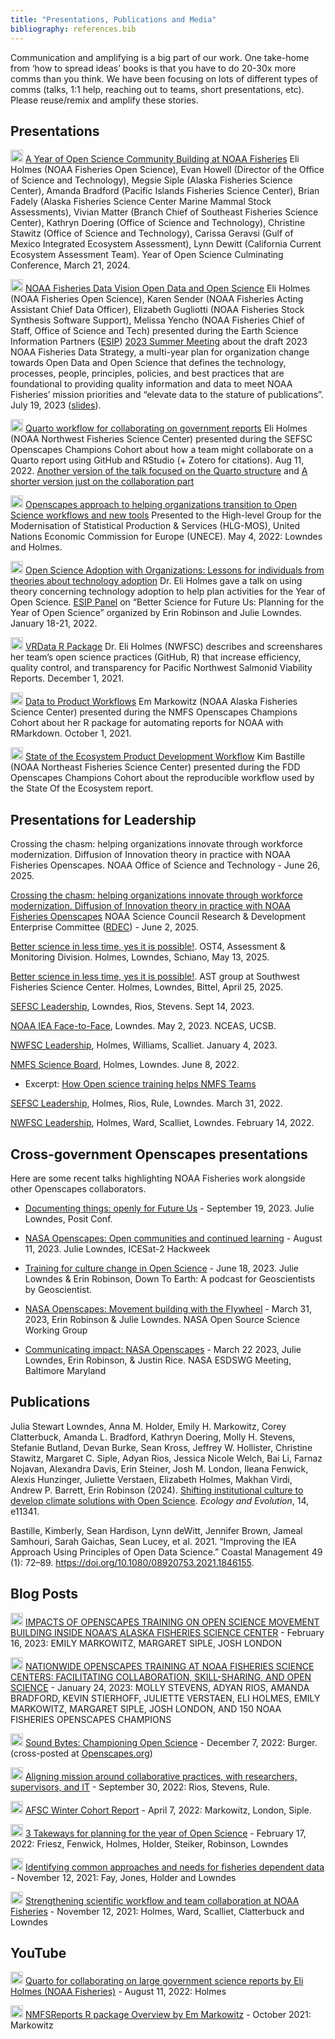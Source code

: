 ```yaml
---
title: "Presentations, Publications and Media"
bibliography: references.bib
---
```


Communication and amplifying is a big part of our work. One take-home from ‘how to spread ideas’ books is that you have to do 20-30x more comms than you think. We have been focusing on lots of different types of comms (talks, 1:1 help, reaching out to teams, short presentations, etc). Please reuse/remix and amplify these stories. 

## Presentations

<img src="https://raw.githubusercontent.com/FortAwesome/Font-Awesome/6.x/svgs/brands/youtube.svg" height="20"/> [A Year of Open Science Community Building at NOAA Fisheries](https://www.youtube.com/watch?v=n1VaV8f6qQE&list=PLChfyH8TVDGnB_zDCm8d9oonMomfk8v9X&index=14) Eli Holmes (NOAA Fisheries Open Science), Evan Howell (Director of the Office of Science and Technology), Megsie Siple (Alaska Fisheries Science Center), Amanda Bradford (Pacific Islands Fisheries Science Center), Brian Fadely (Alaska Fisheries Science Center Marine Mammal Stock Assessments), Vivian Matter (Branch Chief of Southeast Fisheries Science Center), Kathryn Doering (Office of Science and Technology), Christine Stawitz (Office of Science and Technology), Carissa Geravsi (Gulf of Mexico Integrated Ecosystem Assessment), Lynn Dewitt (California Current Ecosystem Assessment Team). Year of Open Science Culminating Conference, March 21, 2024. 

<img src="https://raw.githubusercontent.com/FortAwesome/Font-Awesome/6.x/svgs/brands/youtube.svg" height="20"/> [NOAA Fisheries Data Vision Open Data and Open Science](https://www.youtube.com/watch?v=ZA6jwLyuIRU) Eli Holmes (NOAA Fisheries Open Science), Karen Sender (NOAA Fisheries Acting Assistant Chief Data Officer), Elizabeth Gugliotti (NOAA Fisheries Stock Synthesis Software Support), Melissa Yencho (NOAA Fisheries Chief of Staff, Office of Science and Tech) presented during the Earth Science Information Partners ([ESIP](https://esipfed.org/)) [2023 Summer Meeting](https://2023julyesipmeeting.sched.com/event/1Nod1) about the draft 2023 NOAA Fisheries Data Strategy, a multi-year plan for organization change towards Open Data and Open Science that defines the technology, processes, people, principles, policies, and best practices that are foundational to providing quality information and data to meet NOAA Fisheries' mission priorities and "elevate data to the stature of publications". July 19, 2023 ([slides](https://docs.google.com/presentation/d/14v1Feibb_MNFKphAvLsSrsVeBXywxxp9/edit#slide=id.g22f1223411f_0_3)).

![](https://raw.githubusercontent.com/FortAwesome/Font-Awesome/6.x/svgs/brands/youtube.svg){height="20"} [Quarto workflow for collaborating on government reports](https://www.youtube.com/watch?v=tmyfjBmi1lk) Eli Holmes (NOAA Northwest Fisheries Science Center) presented during the SEFSC Openscapes Champions Cohort about how a team might collaborate on a Quarto report using GitHub and RStudio (+ Zotero for citations). Aug 11, 2022. [Another version of the talk focused on the Quarto structure](https://youtu.be/Uay6X65Ukvk) and [A shorter version just on the collaboration part](https://www.youtube.com/watch?v=WvKw1OQIpMk)

<img src="https://raw.githubusercontent.com/FortAwesome/Font-Awesome/6.x/svgs/brands/youtube.svg" height="20"/> [Openscapes approach to helping organizations transition to Open Science workflows and new tools](https://www.youtube.com/watch?v=TuqgE2jc2ZQ) Presented to the High-level Group for the Modernisation of Statistical Production & Services (HLG-MOS), United Nations Economic Commission for Europe (UNECE). May 4, 2022: Lowndes and Holmes.

<img src="https://raw.githubusercontent.com/FortAwesome/Font-Awesome/6.x/svgs/brands/youtube.svg" height="20"/> [Open Science Adoption with Organizations: Lessons for individuals from theories about technology adoption](https://youtu.be/-xyrVWjdV_Q) Dr. Eli Holmes gave a talk on using theory concerning technology adoption to help plan activities for the Year of Open Science. [ESIP Panel](https://www.youtube.com/watch?v=hbFAkhNRpJw) on "Better Science for Future Us: Planning for the Year of Open Science" organized by Erin Robinson and Julie Lowndes. January 18-21, 2022.

<img src="https://raw.githubusercontent.com/FortAwesome/Font-Awesome/6.x/svgs/brands/youtube.svg" height="20"/> [VRData R Package](https://www.youtube.com/watch?v=XNiwuEJvMno&t=1s) Dr. Eli Holmes (NWFSC) describes and screenshares her team's open science practices (GitHub, R) that increase efficiency, quality control, and transparency for Pacific Northwest Salmonid Viability Reports. December 1, 2021.

<img src="https://raw.githubusercontent.com/FortAwesome/Font-Awesome/6.x/svgs/brands/youtube.svg" height="20"/> [Data to Product Workflows](https://www.youtube.com/watch?v=S-w_74Pc908) Em Markowitz (NOAA Alaska Fisheries Science Center) presented during the NMFS Openscapes Champions Cohort about her R package for automating reports for NOAA with RMarkdown. October 1, 2021.

<img src="https://raw.githubusercontent.com/FortAwesome/Font-Awesome/6.x/svgs/regular/file-powerpoint.svg" height="20"/> [State of the Ecosystem Product Development Workflow](https://noaa-edab.github.io/presentations/20211015_Openscapes_Bastille.html#1) Kim Bastille (NOAA Northeast Fisheries Science Center) presented during the FDD Openscapes Champions Cohort about the reproducible workflow used by the State Of the Ecosystem report.


## Presentations for Leadership

Crossing the chasm: helping organizations innovate through workforce modernization. Diffusion of Innovation theory in practice with NOAA Fisheries Openscapes. NOAA Office of Science and Technology - June 26, 2025.

[Crossing the chasm: helping organizations innovate through workforce modernization. Diffusion of Innovation theory in practice with NOAA Fisheries Openscapes](https://docs.google.com/presentation/d/19Us1HBKZy58MV7QEfntbQr1oAoNsKuJHfxeI3yRGTS4/edit?slide=id.g34b3b339705_0_2152#slide=id.g34b3b339705_0_2152) NOAA Science Council Research & Development Enterprise Committee ([RDEC](https://sciencecouncil.noaa.gov/about/committees/)) - June 2, 2025.

[Better science in less time, yes it is possible!](https://docs.google.com/presentation/d/1rQGVOltRbIIBOQ7iP_5LzMnMJj5JMo9rUIKOelivvAk/edit#slide=id.g3601f799be_0_0). OST4, Assessment & Monitoring Division. Holmes, Lowndes, Schiano, May 13, 2025.

[Better science in less time, yes it is possible!](https://docs.google.com/presentation/d/1PghOUzHF5Z5RzrSFlfrdqWH0t5ZveY1wwHmuzigthgQ/edit#slide=id.g3601f799be_0_0). AST group at Southwest Fisheries Science Center. Holmes, Lowndes, Bittel, April 25, 2025.

[SEFSC Leadership](https://docs.google.com/presentation/d/1NATyy56YF0v2ZZtixFzC7Sdbi7vBzMWvcPXuLKkZzFY/edit?usp=sharing), Lowndes, Rios, Stevens. Sept 14, 2023.

[NOAA IEA Face-to-Face](https://docs.google.com/presentation/d/1NdV8FwMbfx7X6BSXk-wnKl32g4-RmeI5oEYsyTrgb6Y/edit?usp=sharing), Lowndes. May 2, 2023. NCEAS, UCSB.

[NWFSC Leadership](https://docs.google.com/presentation/d/10THOXdsrarRddusrMQWaWSPJBg6ziHj3ew8bsGEaei0/edit?usp=sharing), Holmes, Williams, Scalliet. January 4, 2023.

[NMFS Science Board](https://docs.google.com/presentation/d/1ck1bZwjdbez-niH3yjC675a7xbsIDJ4xxJ6GLekZsno/edit#slide=id.g1138e626848_0_861), Holmes, Lowndes. June 8, 2022.

-   Excerpt: [How Open science training helps NMFS Teams](https://docs.google.com/presentation/d/1dE0KeVsK1SaW-QxnSGiqkPpPgFwKmRKn5ZjW89822Uc/edit#slide=id.g12c312cf4bd_0_1)

[SEFSC Leadership](https://docs.google.com/presentation/d/1xMsRnszr3E2tcrWpKzDCEvL7s-3-7-8NSbN0Xa1Cijo/edit#slide=id.g1138e626848_0_861), Holmes, Rios, Rule, Lowndes. March 31, 2022.

[NWFSC Leadership](https://docs.google.com/presentation/d/1qyW3KcwxiKwBffjsJ-fMF0snG99ahqZAnfq2xDSRPdc/edit#slide=id.g1138e626848_0_861), Holmes, Ward, Scalliet, Lowndes. February 14, 2022.

## Cross-government Openscapes presentations {#sec-cross-gov-slides}

Here are some recent talks highlighting NOAA Fisheries work alongside other Openscapes collaborators. 

- [Documenting things: openly for Future Us](https://openscapes.github.io/documenting-things) - September 19, 2023. Julie Lowndes, Posit Conf.
- [NASA Openscapes: Open communities and continued learning](https://docs.google.com/presentation/d/1WmuGxoQF3V4eb15etUfmpwy-vzWPFl9ey9q5CtXwWts/edit?usp=sharing) - August 11, 2023. Julie Lowndes, ICESat-2 Hackweek
- [Training for culture change in Open Science](https://grssieee.podbean.com/e/s4e10-down-to-earth-training-for-culture-change-in-open-science/) - June 18, 2023. Julie Lowndes & Erin Robinson, Down To Earth: A podcast for Geoscientists by Geoscientist.

-   [NASA Openscapes: Movement building with the Flywheel](https://docs.google.com/presentation/d/1BK678MADRg6QkejRQI_5KREGn6DzzQqAS4StsjXmi-k/edit#slide=id.g1b5922f14f8_0_83) - March 31, 2023, Erin Robinson & Julie Lowndes. NASA Open Source Science Working Group

-   [Communicating impact: NASA Openscapes](https://docs.google.com/presentation/d/14iEGfbipt5HBlVyyf3kvjyxas4lBoRlbT8u8iFr2VNw/edit#slide=id.g1b5922f14f8_0_83) - March 22 2023, Julie Lowndes, Erin Robinson, & Justin Rice. NASA ESDSWG Meeting, Baltimore Maryland


## Publications

Julia Stewart Lowndes, Anna M. Holder, Emily H. Markowitz, Corey Clatterbuck, Amanda L. Bradford, Kathryn Doering, Molly H. Stevens, Stefanie Butland, Devan Burke, Sean Kross, Jeffrey W. Hollister, Christine Stawitz, Margaret C. Siple, Adyan Rios, Jessica Nicole Welch, Bai Li, Farnaz Nojavan, Alexandra Davis, Erin Steiner, Josh M. London, Ileana Fenwick, Alexis Hunzinger, Juliette Verstaen, Elizabeth Holmes, Makhan Virdi, Andrew P. Barrett, Erin Robinson (2024). [Shifting institutional culture to develop climate solutions with Open Science](https://doi.org/10.1002/ece3.11341). *Ecology and Evolution*, 14, e11341. 

Bastille, Kimberly, Sean Hardison, Lynn deWitt, Jennifer Brown, Jameal Samhouri, Sarah Gaichas, Sean Lucey, et al. 2021. "Improving the IEA Approach Using Principles of Open Data Science." Coastal Management 49 (1): 72--89. <https://doi.org/10.1080/08920753.2021.1846155>.

## Blog Posts

<img src="https://raw.githubusercontent.com/FortAwesome/Font-Awesome/6.x/svgs/solid/blog.svg" height="20"/> [IMPACTS OF OPENSCAPES TRAINING ON OPEN SCIENCE MOVEMENT BUILDING INSIDE NOAA'S ALASKA FISHERIES SCIENCE CENTER](https://openscapes.org/blog/2023-02-16-noaa-afsc-fall) - February 16, 2023: EMILY MARKOWITZ, MARGARET SIPLE, JOSH LONDON

<img src="https://raw.githubusercontent.com/FortAwesome/Font-Awesome/6.x/svgs/solid/blog.svg" height="20"/> [NATIONWIDE OPENSCAPES TRAINING AT NOAA FISHERIES SCIENCE CENTERS: FACILITATING COLLABORATION, SKILL-SHARING, AND OPEN SCIENCE](https://openscapes.org/blog/2023-01-24-noaa-nmfs-fall/) - January 24, 2023: MOLLY STEVENS, ADYAN RIOS, AMANDA BRADFORD, KEVIN STIERHOFF, JULIETTE VERSTAEN, ELI HOLMES, EMILY MARKOWITZ, MARGARET SIPLE, JOSH LONDON, AND 150 NOAA FISHERIES OPENSCAPES CHAMPIONS

<img src="https://raw.githubusercontent.com/FortAwesome/Font-Awesome/6.x/svgs/solid/blog.svg" height="20"/> [Sound Bytes: Championing Open Science](https://www.fisheries.noaa.gov/science-blog/sound-bytes-championing-open-science) - December 7, 2022: Burger. (cross-posted at [Openscapes.org](https://openscapes.org/blog/2022-12-09-case-study-swfsc-sael/))

<img src="https://raw.githubusercontent.com/FortAwesome/Font-Awesome/6.x/svgs/solid/blog.svg" height="20"/> [Aligning mission around collaborative practices, with researchers, supervisors, and IT](https://openscapes.org/blog/2022-09-30-sefsc-summer/) - September 30, 2022: Rios, Stevens, Rule.

<img src="https://raw.githubusercontent.com/FortAwesome/Font-Awesome/6.x/svgs/solid/blog.svg" height="20"/> [AFSC Winter Cohort Report](https://openscapes.org/blog/2022-04-07-afsc-supportive-forum/) - April 7, 2022: Markowitz, London, Siple.

<img src="https://raw.githubusercontent.com/FortAwesome/Font-Awesome/6.x/svgs/solid/blog.svg" height="20"/> [3 Takeways for planning for the year of Open Science](https://openscapes.org/blog/2022-02-17-esip-winter-2022/) - February 17, 2022: Friesz, Fenwick, Holmes, Holder, Steiker, Robinson, Lowndes

<img src="https://raw.githubusercontent.com/FortAwesome/Font-Awesome/6.x/svgs/solid/blog.svg" height="20"/> [Identifying common approaches and needs for fisheries dependent data](https://openscapes.org/blog/2021-11-12-fdd-champions/) - November 12, 2021: Fay, Jones, Holder and Lowndes

<img src="https://raw.githubusercontent.com/FortAwesome/Font-Awesome/6.x/svgs/solid/blog.svg" height="20"/> [Strengthening scientific workflow and team collaboration at NOAA Fisheries](https://openscapes.org/blog/2021-11-12-noaa-nmfs-champions/) - November 12, 2021: Holmes, Ward, Scalliet, Clatterbuck and Lowndes

## YouTube

<img src="https://raw.githubusercontent.com/FortAwesome/Font-Awesome/6.x/svgs/brands/youtube.svg" height="20"/> [Quarto for collaborating on large government science reports by Eli Holmes (NOAA Fisheries)](https://youtu.be/tmyfjBmi1lk) - August 11, 2022: Holmes

<img src="https://raw.githubusercontent.com/FortAwesome/Font-Awesome/6.x/svgs/brands/youtube.svg" height="20"/> [NMFSReports R package Overview by Em Markowitz](https://www.youtube.com/watch?v=S-w_74Pc908) - October 2021: Markowitz

## 
